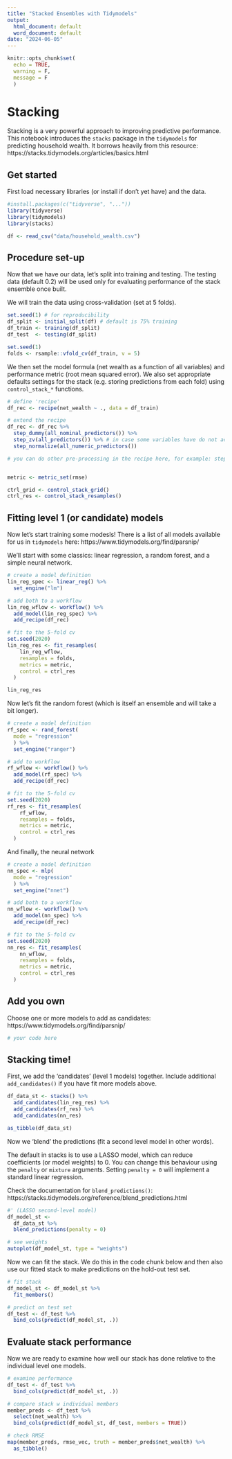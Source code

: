 ```yaml
---
title: "Stacked Ensembles with Tidymodels"
output:
  html_document: default
  word_document: default
date: "2024-06-05"
---
```


```r
knitr::opts_chunk$set(
  echo = TRUE,
  warning = F, 
  message = F
  )
```

# Stacking

Stacking is a very powerful approach to improving predictive performance. This notebook introduces the `stacks` package in the `tidymodels` for predicting household wealth. It borrows heavily from this resource: https://stacks.tidymodels.org/articles/basics.html  

## Get started 

First load necessary libraries (or install if don't yet have) and the data.

```r
#install.packages(c("tidyverse", "..."))
library(tidyverse)
library(tidymodels)
library(stacks)

df <- read_csv("data/household_wealth.csv")

```

## Procedure set-up

Now that we have our data, let's split into training and testing. The testing data (default 0.2) will be used only for evaluating performance of the stack ensemble once built.

We will train the data using cross-validation (set at 5 folds). 

```r
set.seed(1) # for reproducibility
df_split <- initial_split(df) # default is 75% training
df_train <- training(df_split)
df_test  <- testing(df_split)

set.seed(1)
folds <- rsample::vfold_cv(df_train, v = 5)

```

We then set the model formula (net wealth as a function of all variables) and performance metric (root mean squared error). We also set appropriate defaults settings for the stack (e.g. storing predictions from each fold) using `control_stack_*` functions.

```r
# define 'recipe'
df_rec <- recipe(net_wealth ~ ., data = df_train)

# extend the recipe
df_rec <- df_rec %>%
  step_dummy(all_nominal_predictors()) %>%
  step_zv(all_predictors()) %>% # in case some variables have do not actually vary 
  step_normalize(all_numeric_predictors()) 

# you can do other pre-processing in the recipe here, for example: step_impute_mean(all_numeric_predictors()) 


metric <- metric_set(rmse)

ctrl_grid <- control_stack_grid()
ctrl_res <- control_stack_resamples()

```

## Fitting level 1 (or candidate) models

Now let's start training some modesls! There is a list of all models available for us in `tidymodels` here: https://www.tidymodels.org/find/parsnip/

We'll start with some classics: linear regression, a random forest, and a simple neural network.

```r
# create a model definition
lin_reg_spec <- linear_reg() %>%
  set_engine("lm")

# add both to a workflow
lin_reg_wflow <- workflow() %>%
  add_model(lin_reg_spec) %>%
  add_recipe(df_rec)

# fit to the 5-fold cv
set.seed(2020)
lin_reg_res <- fit_resamples(
    lin_reg_wflow,
    resamples = folds,
    metrics = metric,
    control = ctrl_res
  )

lin_reg_res


```

Now let's fit the random forest (which is itself an ensemble and will take a bit longer).

```r
# create a model definition
rf_spec <- rand_forest(
  mode = "regression"
  ) %>%
  set_engine("ranger")

# add to workflow
rf_wflow <- workflow() %>%
  add_model(rf_spec) %>%
  add_recipe(df_rec)

# fit to the 5-fold cv
set.seed(2020)
rf_res <- fit_resamples(
    rf_wflow,
    resamples = folds,
    metrics = metric,
    control = ctrl_res
  )

```

And finally, the neural network

```r
# create a model definition
nn_spec <- mlp(
  mode = "regression"
  ) %>%
  set_engine("nnet")

# add both to a workflow
nn_wflow <- workflow() %>%
  add_model(nn_spec) %>%
  add_recipe(df_rec)

# fit to the 5-fold cv
set.seed(2020)
nn_res <- fit_resamples(
    nn_wflow,
    resamples = folds,
    metrics = metric,
    control = ctrl_res
  )


```


## Add you own

Choose one or more models to add as candidates: https://www.tidymodels.org/find/parsnip/

```r
# your code here

```


## Stacking time!

First, we add the 'candidates' (level 1 models) together. Include additional `add_candidates()` if you have fit more models above.

```r
df_data_st <- stacks() %>%
  add_candidates(lin_reg_res) %>%
  add_candidates(rf_res) %>%
  add_candidates(nn_res)

as_tibble(df_data_st)
```

Now we 'blend' the predictions (fit a second level model in other words). 

The default in stacks is to use a LASSO model, which can reduce coefficients (or model weights) to 0. You can change this behaviour using the `penalty` or `mixture` arguments. Setting `penalty = 0` will implement a standard linear regression.   

Check the documentation for `blend_predictions()`: https://stacks.tidymodels.org/reference/blend_predictions.html

```r
#' (LASSO second-level model)
df_model_st <-
  df_data_st %>%
  blend_predictions(penalty = 0)

# see weights
autoplot(df_model_st, type = "weights")

```


Now we can fit the stack. We do this in the code chunk below and then also use our fitted stack to make predictions on the hold-out test set.

```r
# fit stack
df_model_st <- df_model_st %>%
  fit_members()

# predict on test set
df_test <- df_test %>%
  bind_cols(predict(df_model_st, .))
```


## Evaluate stack performance 

Now we are ready to examine how well our stack has done relative to the individual level one models.

```r
# examine performance
df_test <- df_test %>%
  bind_cols(predict(df_model_st, .))

# compare stack w individual members
member_preds <- df_test %>%
  select(net_wealth) %>%
  bind_cols(predict(df_model_st, df_test, members = TRUE))

# check RMSE
map(member_preds, rmse_vec, truth = member_preds$net_wealth) %>%
  as_tibble()
```


